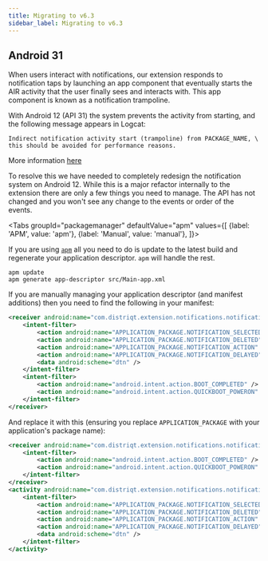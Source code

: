 ```yaml
---
title: Migrating to v6.3
sidebar_label: Migrating to v6.3
---
```





## Android 31

When users interact with notifications, our extension responds to notification taps by launching an app component that eventually starts the AIR activity that the user finally sees and interacts with. This app component is known as a notification trampoline.

With Android 12 (API 31) the system prevents the activity from starting, and the following message appears in Logcat: 

```
Indirect notification activity start (trampoline) from PACKAGE_NAME, \
this should be avoided for performance reasons.
```

More information [here](https://developer.android.com/about/versions/12/behavior-changes-12#notification-trampolines)


To resolve this we have needed to completely redesign the notification system on Android 12. While this is a major refactor internally to the extension there are only a few things you need to manage. The API has not changed and you won't see any change to the events or order of the events. 


<Tabs
  groupId="packagemanager"
  defaultValue="apm"
  values={[
    {label: 'APM', value: 'apm'},
    {label: 'Manual', value: 'manual'},
  ]}>

  <TabItem value="apm" >

If you are using [`apm`](https://github.com/airsdk/apm) all you need to do is update to the latest build and regenerate your application descriptor. `apm` will handle the rest.

```
apm update 
apm generate app-descriptor src/Main-app.xml
```

  </TabItem>
  <TabItem value="manual" >

If you are manually managing your application descriptor (and manifest additions) then you need to find the following in your manifest:

```xml
<receiver android:name="com.distriqt.extension.notifications.notifications.receivers.NotificationReceiver" android:exported="false">
	<intent-filter>
		<action android:name="APPLICATION_PACKAGE.NOTIFICATION_SELECTED" />
		<action android:name="APPLICATION_PACKAGE.NOTIFICATION_DELETED" />
		<action android:name="APPLICATION_PACKAGE.NOTIFICATION_ACTION" />
		<action android:name="APPLICATION_PACKAGE.NOTIFICATION_DELAYED" />
		<data android:scheme="dtn" />
	</intent-filter>
	<intent-filter>
		<action android:name="android.intent.action.BOOT_COMPLETED" />
		<action android:name="android.intent.action.QUICKBOOT_POWERON" />
	</intent-filter>
</receiver>
```


And replace it with this (ensuring you replace `APPLICATION_PACKAGE` with your application's package name):

```xml
<receiver android:name="com.distriqt.extension.notifications.notifications.receivers.NotificationReceiver" android:exported="false">
	<intent-filter>
		<action android:name="android.intent.action.BOOT_COMPLETED" />
		<action android:name="android.intent.action.QUICKBOOT_POWERON" />
	</intent-filter>
</receiver>
<activity android:name="com.distriqt.extension.notifications.notifications.NotificationActivity" android:theme="@android:style/Theme.Translucent.NoTitleBar" android:exported="false">
	<intent-filter>
		<action android:name="APPLICATION_PACKAGE.NOTIFICATION_SELECTED" />
		<action android:name="APPLICATION_PACKAGE.NOTIFICATION_DELETED" />
		<action android:name="APPLICATION_PACKAGE.NOTIFICATION_ACTION" />
		<action android:name="APPLICATION_PACKAGE.NOTIFICATION_DELAYED" />
		<data android:scheme="dtn" />
	</intent-filter>
</activity>
```


  </TabItem>
  
</Tabs>

